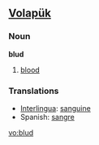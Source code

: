==[[Volapük]]==
===Noun===
'''blud'''

# [[blood]]

===Translations===
*[[Interlingua]]: [[sanguine]]
*Spanish: [[sangre]]

[[vo:blud]]